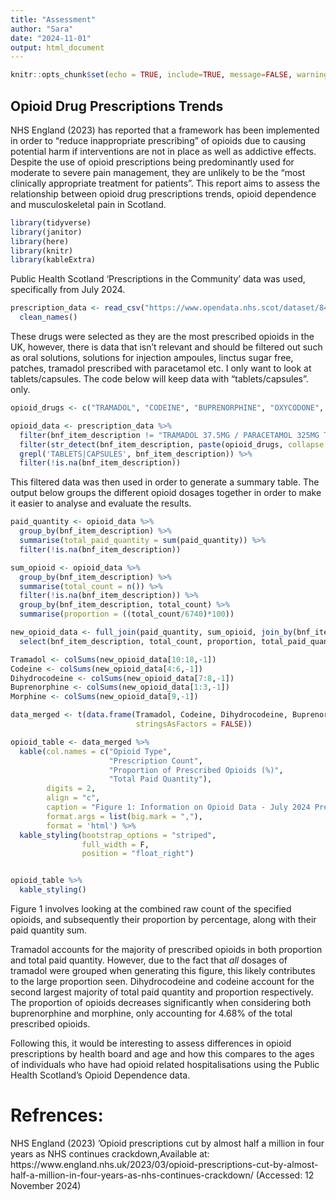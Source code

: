 ```yaml
---
title: "Assessment"
author: "Sara"
date: "2024-11-01"
output: html_document
---
```


```r
knitr::opts_chunk$set(echo = TRUE, include=TRUE, message=FALSE, warnings=FALSE)
```

## Opioid Drug Prescriptions Trends

NHS England (2023) has reported that a framework has been implemented in order to "reduce inappropriate prescribing" of opioids due to causing potential harm if interventions are not in place as well as addictive effects. Despite the use of opioid prescriptions being predominantly used for moderate to severe pain management, they are unlikely to be the "most clinically appropriate treatment for patients". This report aims to assess the relationship between opioid drug prescriptions trends, opioid dependence and musculoskeletal pain in Scotland.

```r
library(tidyverse)
library(janitor) 
library(here)
library(knitr)
library(kableExtra)
```

Public Health Scotland 'Prescriptions in the Community' data was used, specifically from July 2024. 
```r
prescription_data <- read_csv("https://www.opendata.nhs.scot/dataset/84393984-14e9-4b0d-a797-b288db64d088/resource/1cb425fc-640c-4b37-9013-f8e97f274085/download/pitc202407.csv") %>% 
  clean_names()
```

These drugs were selected as they are the most prescribed opioids in the UK, however, there is data that isn't relevant and should be filtered out such as oral solutions, solutions for injection ampoules, linctus sugar free, patches, tramadol prescribed with paracetamol etc. I only want to look at tablets/capsules. The code below will keep data with "tablets/capsules". only.
```r
opioid_drugs <- c("TRAMADOL", "CODEINE", "BUPRENORPHINE", "OXYCODONE", "MORPHINE")

opioid_data <- prescription_data %>%
  filter(bnf_item_description != "TRAMADOL 37.5MG / PARACETAMOL 325MG TABLETS") %>% 
  filter(str_detect(bnf_item_description, paste(opioid_drugs, collapse = "|")), 
  grepl('TABLETS|CAPSULES', bnf_item_description)) %>% 
  filter(!is.na(bnf_item_description))
```

This filtered data was then used in order to generate a summary table. The output below groups the different opioid dosages together in order to make it easier to analyse and evaluate the results. 
```r
paid_quantity <- opioid_data %>%
  group_by(bnf_item_description) %>% 
  summarise(total_paid_quantity = sum(paid_quantity)) %>% 
  filter(!is.na(bnf_item_description))

sum_opioid <- opioid_data %>% 
  group_by(bnf_item_description) %>% 
  summarise(total_count = n()) %>% 
  filter(!is.na(bnf_item_description)) %>% 
  group_by(bnf_item_description, total_count) %>% 
  summarise(proportion = ((total_count/6740)*100))

new_opioid_data <- full_join(paid_quantity, sum_opioid, join_by(bnf_item_description)) %>% 
  select(bnf_item_description, total_count, proportion, total_paid_quantity)

Tramadol <- colSums(new_opioid_data[10:18,-1])
Codeine <- colSums(new_opioid_data[4:6,-1])
Dihydrocodeine <- colSums(new_opioid_data[7:8,-1])
Buprenorphine <- colSums(new_opioid_data[1:3,-1])
Morphine <- colSums(new_opioid_data[9,-1])

data_merged <- t(data.frame(Tramadol, Codeine, Dihydrocodeine, Buprenorphine, Morphine, 
                            stringsAsFactors = FALSE))

opioid_table <- data_merged %>% 
  kable(col.names = c("Opioid Type",
                      "Prescription Count",
                      "Proportion of Prescribed Opioids (%)",
                      "Total Paid Quantity"),
        digits = 2,
        align = "c",
        caption = "Figure 1: Information on Opioid Data - July 2024 Prescriptions",
        format.args = list(big.mark = ","),
        format = 'html') %>%  
  kable_styling(bootstrap_options = "striped", 
                full_width = F, 
                position = "float_right")


opioid_table %>% 
  kable_styling()
```
Figure 1 involves looking at the combined raw count of the specified opioids, and subsequently their proportion by percentage, along with their paid quantity sum. 

Tramadol accounts for the majority of prescribed opioids in both proportion and total paid quantity. However, due to the fact that *all* dosages of tramadol were grouped when generating this figure, this likely contributes to the large proportion seen. Dihydrocodeine and codeine account for the second largest majority of total paid quantity and proportion respectively. The proportion of opioids decreases significantly when considering both buprenorphine and morphine, only accounting for 4.68% of the total prescribed opioids.

Following this, it would be interesting to assess differences in opioid prescriptions by health board and age and how this compares to the ages of individuals who have had opioid related hospitalisations using the Public Health Scotland’s Opioid Dependence data. 

# Refrences:

NHS England (2023) ‘Opioid prescriptions cut by almost half a million in four years as NHS continues crackdown,Available at: https://www.england.nhs.uk/2023/03/opioid-prescriptions-cut-by-almost-half-a-million-in-four-years-as-nhs-continues-crackdown/ (Accessed: 12 November 2024)



